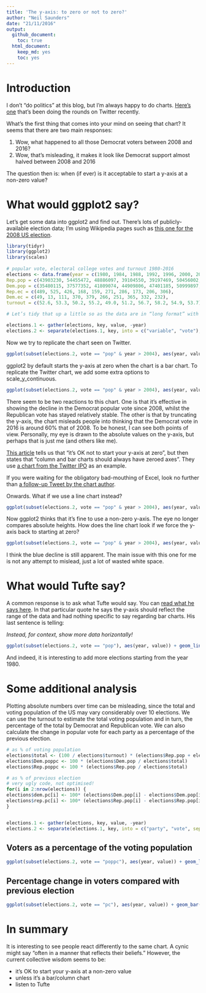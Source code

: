 ```yaml
---
title: 'The y-axis: to zero or not to zero?'
author: "Neil Saunders"
date: "21/11/2016"
output:
  github_document:
    toc: true
  html_document: 
    keep_md: yes
    toc: yes
---
```


# Introduction
I don’t “do politics” at this blog, but I’m always happy to do charts. [Here’s one](https://twitter.com/yanagiz/status/796382521688727552/photo/1) that’s been doing the rounds on Twitter recently.

What’s the first thing that comes into your mind on seeing that chart? It seems that there are two main responses:

1. Wow, what happened to all those Democrat voters between 2008 and 2016?
1. Wow, that’s misleading, it makes it look like Democrat support almost halved between 2008 and 2016

The question then is: when (if ever) is it acceptable to start a y-axis at a non-zero value?

# What would ggplot2 say?
Let’s get some data into ggplot2 and find out. There’s lots of publicly-available election data; I’m using Wikipedia pages such as [this one for the 2008 US election](https://en.wikipedia.org/wiki/United_States_presidential_election,_2008).

```r
library(tidyr)
library(ggplot2)
library(scales)
 
# popular vote, electoral college votes and turnout 1980-2016
elections <- data.frame(year = c(1980, 1984, 1988, 1992, 1996, 2000, 2004, 2008, 2012, 2016),
Rep.pop = c(43903230, 54455472, 48886097, 39104550, 39197469, 50456002, 62040610, 59948323, 60933504, 61201031),
Dem.pop = c(35480115, 37577352, 41809074, 44909806, 47401185, 50999897, 59028444, 69498516, 65915794, 62523126),
Rep.ec = c(489, 525, 426, 168, 159, 271, 286, 173, 206, 306),
Dem.ec = c(49, 13, 111, 370, 379, 266, 251, 365, 332, 232),
turnout = c(52.6, 53.3, 50.2, 55.2, 49.0, 51.2, 56.7, 58.2, 54.9, 53.7))

# Let’s tidy that up a little so as the data are in “long format” with one variable per column, one value per variable:

elections.1 <- gather(elections, key, value, -year)
elections.2 <- separate(elections.1, key, into = c("variable", "vote"), sep = "\\.")
```

Now we try to replicate the chart seen on Twitter.

```r
ggplot(subset(elections.2, vote == "pop" & year > 2004), aes(year, value)) + geom_bar(aes(fill = variable), stat = "identity", position = "dodge") + scale_x_continuous(breaks = seq(1980, 2016, 4)) + scale_fill_manual(values = c("blue", "red"), labels = c("Democrat", "Republican"), name = "Candidate") + scale_y_continuous(labels = comma) + theme_bw() + labs(title = "US Election Popular vote 2008 - 2016")
```

ggplot2 by default starts the y-axis at zero when the chart is a bar chart. To replicate the Twitter chart, we add some extra options to scale_y_continuous.

```r
ggplot(subset(elections.2, vote == "pop" & year > 2004), aes(year, value)) + geom_bar(aes(fill = variable), stat = "identity", position = "dodge") + scale_x_continuous(breaks = seq(1980, 2016, 4)) + scale_fill_manual(values = c("blue", "red"), labels = c("Democrat", "Republican"), name = "Candidate") + scale_y_continuous(labels = comma, limits = c(52000000, 72000000), oob = rescale_none) + theme_bw() + labs(title = "US Election Popular vote 2008 - 2016")
```

There seem to be two reactions to this chart. One is that it’s effective in showing the decline in the Democrat popular vote since 2008, whilst the Republican vote has stayed relatively stable. The other is that by truncating the y-axis, the chart misleads people into thinking that the Democrat vote in 2016 is around 60% that of 2008. To be honest, I can see both points of view. Personally, my eye is drawn to the absolute values on the y-axis, but perhaps that is just me (and others like me).

[This article](http://qz.com/418083/its-ok-not-to-start-your-y-axis-at-zero/) tells us that “it’s OK not to start your y-axis at zero”, but then states that “column and bar charts should always have zeroed axes”. They use [a chart from the Twitter IPO](http://qz.com/131891/misleading-chart-twitter-twtr-used-in-its-ipo-filing/) as an example.

If you were waiting for the obligatory bad-mouthing of Excel, look no further than [a follow-up Tweet by the chart author](https://twitter.com/yanagiz/status/797064142804963329).

Onwards. What if we use a line chart instead?

```r
ggplot(subset(elections.2, vote == "pop" & year > 2004), aes(year, value)) + geom_line(aes(color = variable)) + geom_point() + scale_x_continuous(breaks = seq(1980, 2016, 4)) + scale_color_manual(values = c("blue", "red"), labels = c("Democrat", "Republican"), name = "Candidate") + scale_y_continuous(labels = comma) + theme_bw() + labs(title = "US Election Popular vote 2008 - 2016")
```

Now ggplot2 thinks that it’s fine to use a non-zero y-axis. The eye no longer compares absolute heights. How does the line chart look if we force the y-axis back to starting at zero?

```r
ggplot(subset(elections.2, vote == "pop" & year > 2004), aes(year, value)) + geom_line(aes(color = variable)) + geom_point() + scale_x_continuous(breaks = seq(1980, 2016, 4)) + scale_color_manual(values = c("blue", "red"), labels = c("Democrat", "Republican"), name = "Candidate") + scale_y_continuous(labels = comma, limits = c(0, 72000000)) + theme_bw() + labs(title = "US Election Popular vote 2008 - 2016")
```

I think the blue decline is still apparent. The main issue with this one for me is not any attempt to mislead, just a lot of wasted white space.

# What would Tufte say?
A common response is to ask what Tufte would say. You can [read what he says here](http://www.edwardtufte.com/bboard/q-and-a-fetch-msg?msg_id=00003q). In that particular quote he says the y-axis should reflect the range of the data and had nothing specific to say regarding bar charts. His last sentence is telling:

_Instead, for context, show more data horizontally!_

```r
ggplot(subset(elections.2, vote == "pop"), aes(year, value)) + geom_line(aes(color = variable)) + geom_point() + scale_x_continuous(breaks = seq(1980, 2016, 4)) + scale_color_manual(values = c("blue", "red"), labels = c("Democrat", "Republican"), name = "Candidate") + scale_y_continuous(labels = comma) + theme_bw() + labs(title = "US Election Popular vote 1980 - 2016")
```

And indeed, it is interesting to add more elections starting from the year 1980.

# Some additional analysis
Plotting absolute numbers over time can be misleading, since the total and voting population of the US may vary considerably over 10 elections. We can use the turnout to estimate the total voting population and in turn, the percentage of the total by Democrat and Republican vote. We can also calculate the change in popular vote for each party as a percentage of the previous election.

```r
# as % of voting population
elections$total <- (100 / elections$turnout) * (elections$Rep.pop + elections$Dem.pop)
elections$Dem.poppc <- 100 * (elections$Dem.pop / elections$total)
elections$Rep.poppc <- 100 * (elections$Rep.pop / elections$total)

# as % of previous election
# very ugly code, not optimised!
for(i in 2:nrow(elections)) {
elections$dem.pc[i] <- 100* (elections$Dem.pop[i] - elections$Dem.pop[i-1]) / elections$Dem.pop[i-1]
elections$rep.pc[i] <- 100* (elections$Rep.pop[i] - elections$Rep.pop[i-1]) / elections$Rep.pop[i-1]
}


elections.1 <- gather(elections, key, value, -year)
elections.2 <- separate(elections.1, key, into = c("party", "vote", sep = "\\."))

```

## Voters as a percentage of the voting population

```r
ggplot(subset(elections.2, vote == "poppc"), aes(year, value)) + geom_line(aes(color = party)) + geom_point() + scale_x_continuous(breaks = seq(1980, 2016, 4)) + scale_color_manual(values = c("blue", "red"), labels = c("Democrat", "Republican"), name = "Candidate") + scale_y_continuous(labels = comma) + theme_bw() + labs(title = "US Election Popular vote 1980 - 2016 as % of voting population")
```

## Percentage change in voters compared with previous election

```r
ggplot(subset(elections.2, vote == "pc"), aes(year, value)) + geom_bar(aes(fill = party), stat = "identity", position = "dodge") + scale_fill_manual(values = c("blue","red"), labels = c("Democrat", "Republican"), name = "Candidate") + theme_bw() + scale_x_continuous(breaks = seq(1984, 2016, 4)) + labs(title = "US Elections 1984-2016 % change in popular vote from previous election")
```

# In summary
It is interesting to see people react differently to the same chart. A cynic might say “often in a manner that reflects their beliefs.” However, the current collective wisdom seems to be:

* it’s OK to start your y-axis at a non-zero value
* unless it’s a bar/column chart
* listen to Tufte